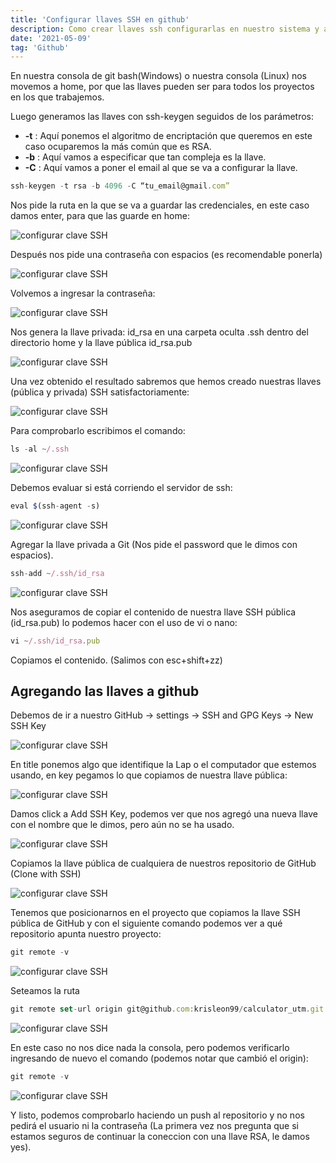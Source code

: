 ```yaml
---
title: 'Configurar llaves SSH en github'
description: Como crear llaves ssh configurarlas en nuestro sistema y agregarlas a github
date: '2021-05-09'
tag: 'Github'
---
```

<article style={{borderRadius: '.5rem', padding: '.5rem 1rem', backgroundColor: '#cccccc90'}}>

En nuestra consola de git bash(Windows) o nuestra consola (Linux) nos movemos a home, por que las llaves pueden ser para todos los proyectos en los que trabajemos.

Luego generamos las llaves con ssh-keygen seguidos de los parámetros: 
* **-t** : Aquí ponemos el algoritmo de encriptación que queremos en este caso ocuparemos la más común que es RSA. 
* **-b** : Aquí vamos a especificar que tan compleja es la llave.
* **-C** : Aquí vamos a poner el email al que se va a configurar la llave.

```js
ssh-keygen -t rsa -b 4096 -C “tu_email@gmail.com”
```

Nos pide la ruta en la que se va a guardar las credenciales, en este caso damos enter, para que las guarde en home:

![configurar clave SSH](/images/configurar-claves-ssh/configurar-claves-ssh01.png)

Después nos pide una contraseña con espacios (es recomendable ponerla)

![configurar clave SSH](/images/configurar-claves-ssh/configurar-claves-ssh02.png)

Volvemos a ingresar la contraseña:

![configurar clave SSH](/images/configurar-claves-ssh/configurar-claves-ssh03.png)

Nos genera la llave privada: id_rsa en una carpeta oculta .ssh dentro del directorio home y la llave pública id_rsa.pub

![configurar clave SSH](/images/configurar-claves-ssh/configurar-claves-ssh04.png)

Una vez obtenido el resultado sabremos que hemos creado nuestras llaves (pública y privada) SSH satisfactoriamente:

![configurar clave SSH](/images/configurar-claves-ssh/configurar-claves-ssh05.png)

Para comprobarlo escribimos el comando:
```js
ls -al ~/.ssh
```

![configurar clave SSH](/images/configurar-claves-ssh/configurar-claves-ssh06.png)

Debemos evaluar si está corriendo el servidor de ssh:
```js
eval $(ssh-agent -s)
```

![configurar clave SSH](/images/configurar-claves-ssh/configurar-claves-ssh07.png)

Agregar la llave privada a Git (Nos pide el password que le dimos con espacios).
```js
ssh-add ~/.ssh/id_rsa
```

![configurar clave SSH](/images/configurar-claves-ssh/configurar-claves-ssh08.png)

Nos aseguramos de copiar el contenido de nuestra llave SSH pública (id_rsa.pub)
lo podemos hacer con el uso de vi o nano:
```js
vi ~/.ssh/id_rsa.pub
```
Copiamos el contenido. (Salimos con esc+shift+zz)

## Agregando las llaves a github

Debemos de ir a nuestro GitHub → settings → SSH and GPG Keys → New SSH Key

![configurar clave SSH](/images/configurar-claves-ssh/configurar-claves-ssh09.png)

En title ponemos algo que identifique la Lap o el computador que estemos usando, en key pegamos lo que copiamos de nuestra llave pública:

![configurar clave SSH](/images/configurar-claves-ssh/configurar-claves-ssh10.png)

Damos click a Add SSH Key, podemos ver que nos agregó una nueva llave con el nombre que le dimos, pero aún no se ha usado.

![configurar clave SSH](/images/configurar-claves-ssh/configurar-claves-ssh11.png)

Copiamos la llave pública de cualquiera de nuestros repositorio de GitHub (Clone with SSH)

![configurar clave SSH](/images/configurar-claves-ssh/configurar-claves-ssh12.png)

Tenemos que posicionarnos en el proyecto que copiamos la llave SSH pública de GitHub y con el siguiente comando podemos ver a qué repositorio apunta nuestro proyecto:
```js
git remote -v
```

![configurar clave SSH](/images/configurar-claves-ssh/configurar-claves-ssh13.png)

Seteamos la ruta
```js
git remote set-url origin git@github.com:krisleon99/calculator_utm.git
```

![configurar clave SSH](/images/configurar-claves-ssh/configurar-claves-ssh14.png)

En este caso no nos dice nada la consola, pero podemos verificarlo ingresando de nuevo el comando (podemos notar que cambió el origin):
```js
git remote -v
```

![configurar clave SSH](/images/configurar-claves-ssh/configurar-claves-ssh15.png)

Y listo, podemos comprobarlo haciendo un push al repositorio y no nos pedirá el usuario ni la contraseña (La primera vez nos pregunta que si estamos seguros de continuar la coneccion con una llave RSA, le damos yes).

</article>